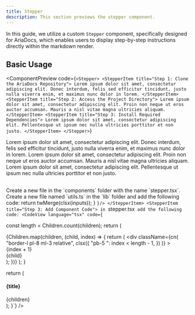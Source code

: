 ```yaml
---
title: Stepper
description: This section previews the stepper component.
---
```


In this guide, we utilize a custom `Stepper` component, specifically designed for AriaDocs, which enables users to display step-by-step instructions directly within the markdown render.

## Basic Usage
<ComponentPreview
code={`
<Stepper>
  <StepperItem title="Step 1: Clone the AriaDocs Repository">
    Lorem ipsum dolor sit amet, consectetur adipiscing elit. Donec interdum,
    felis sed efficitur tincidunt, justo nulla viverra enim, et maximus nunc
    dolor in lorem.
  </StepperItem>
  <StepperItem title="Step 2: Access the Project Directory">
    Lorem ipsum dolor sit amet, consectetur adipiscing elit. Proin non neque ut
    eros auctor accumsan. Mauris a nisl vitae magna ultricies aliquam.
  </StepperItem>
  <StepperItem title="Step 3: Install Required Dependencies">
    Lorem ipsum dolor sit amet, consectetur adipiscing elit. Pellentesque ut
    ipsum nec nulla ultricies porttitor et non justo.
  </StepperItem>
</Stepper>
`}
>
<Stepper>
  <StepperItem title="Step 1: Clone the AriaDocs Repository">
    Lorem ipsum dolor sit amet, consectetur adipiscing elit. Donec interdum,
    felis sed efficitur tincidunt, justo nulla viverra enim, et maximus nunc
    dolor in lorem.
  </StepperItem>
  <StepperItem title="Step 2: Access the Project Directory">
    Lorem ipsum dolor sit amet, consectetur adipiscing elit. Proin non neque ut
    eros auctor accumsan. Mauris a nisl vitae magna ultricies aliquam.
  </StepperItem>
  <StepperItem title="Step 3: Install Required Dependencies">
    Lorem ipsum dolor sit amet, consectetur adipiscing elit. Pellentesque ut
    ipsum nec nulla ultricies porttitor et non justo.
  </StepperItem>
</Stepper>
</ComponentPreview>

## 
<MdxWrapper>
<Stepper>
  <StepperItem title="Step 1: Create Component file">
    Create a new file in the `components` folder with the name `stepper.tsx`.
  </StepperItem>
  <StepperItem title="Step 2: Create utils file">
      Create a new file named `utils.ts` in the `lib` folder and add the following code:
      <CodeView
      language="tsx"
      code={`

return twMerge(clsx(inputs));
}
`}/>
  </StepperItem>
  <StepperItem title="Step 3: Add Component Code">
  in `stepper.tsx` add the following code:
    <CodeView
  language="tsx"
  code={`

  const length = Children.count(children);
  return (
    <div className="flex flex-col my-5 md:my-10 pl-[4px] md:px-4 py-3 md:py-7 rounded-xl">
      {Children.map(children, (child, index) => {
        return (
          <div
            className={cn(
              "border-l pl-8 ml-3 relative",
              clsx({
                "pb-5 ": index < length - 1,
              })
            )}
          >
            <div className="bg-muted w-8 h-8 text-xs font-medium rounded-md border flex items-center justify-center absolute -left-4 font-code">
              {index + 1}
            </div>
            {child}
          </div>
        );
      })}
    </div>
  );
}

  return (
    <div className="pt-0.5">
      <h4 className="mt-0">{title}</h4>
      <div>{children}</div>
    </div>
  );
}`} />
  </StepperItem>
</Stepper>
</MdxWrapper>